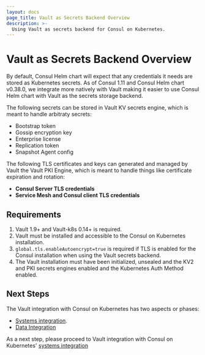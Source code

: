 ```yaml
---
layout: docs
page_title: Vault as Secrets Backend Overview
description: >-
  Using Vault as secrets backend for Consul on Kubernetes.
---
```


# Vault as Secrets Backend Overview

By default, Consul Helm chart will expect that any credentials it needs are stored as Kubernetes secrets.
As of Consul 1.11 and Consul Helm chart v0.38.0, we integrate more natively with Vault making it easier
to use Consul Helm chart with Vault as the secrets storage backend.

The following secrets can be stored in Vault KV secrets engine, which is meant to handle arbitraty secrets:
- Bootstrap token
- Gossip encryption key
- Enterprise license
- Replication token
- Snapshot Agent config

The following TLS certificates and keys can generated and managed by Vault the Vault PKI Engine, which is meant to handle things like certificate expiration and rotation:
- **Consul Server TLS credentials** 
- **Service Mesh and Consul client TLS credentials**

## Requirements

1. Vault 1.9+ and Vault-k8s 0.14+ is required.
1. Vault must be installed and accessible to the Consul on Kubernetes installation.
1. `global.tls.enableAutoencrypt=true` is required if TLS is enabled for the Consul installation when using the Vault secrets backend.
1. The Vault installation must have been initialized, unsealed and the KV2 and PKI secrets engines enabled and the Kubernetes Auth Method enabled.
## Next Steps

The Vault integration with Consul on Kubernetes has two aspects or phases:
- [Systems integration](/docs/k8s/installation/vault/system-integration).
- [Data Integration](/docs/k8s/installation/vault/data-integration) 

As a next step, please proceed to Vault integration with Consul on Kubernetes' [systems integration](/docs/k8s/installation/vault/system-integration)


